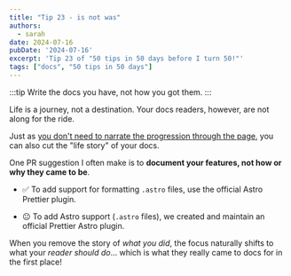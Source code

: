 ```yaml
---
title: "Tip 23 - is not was"
authors:
  - sarah
date: 2024-07-16
pubDate: '2024-07-16'
excerpt: 'Tip 23 of "50 tips in 50 days before I turn 50!"'
tags: ["docs", "50 tips in 50 days"]
---
```


:::tip
Write the docs you have, not how you got them.
:::

Life is a journey, not a destination. Your docs readers, however, are not along for the ride.

Just as [you don't need to narrate the progression through the page](/blog/50-12-cool-story-bro), you can also cut the "life story" of your docs.

One PR suggestion I often make is to **document your features, not how or why they came to be**. 

- ✅ To add support for formatting `.astro` files, use the official Astro Prettier plugin.

- 😐 To add Astro support (`.astro` files), we created and maintain an official Prettier Astro plugin.

When you remove the story of *what you did*, the focus naturally shifts to what your *reader should do*... which is what they really came to docs for in the first place!


<LinkCard title="See the whole list of tips!" href="/blog/50-docs-tips-in-50-days" />